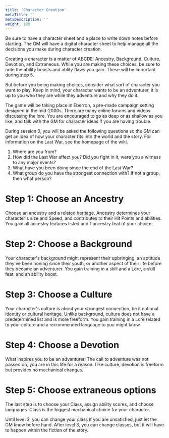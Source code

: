 ```yaml
---
title: 'Character Creation'
metaTitle: ''
metaDescription: ''
weight: 100
---
```


Be sure to have a character sheet and a place to write down notes before starting. The GM will have a digital character sheet to help manage all the decisions you make during character creation.

Creating a character is a matter of ABCDE: Ancestry, Background, Culture, Devotion, and Extraneous. While you are making these choices, be sure to note the ability boosts and ablity flaws you gain. These will be important during step 5.

But before you being making choices, consider what sort of character you want to play. Keep in mind, your character wants to be an adventurer, it is up to you who they are while they adventure and why they do it.

The game will be taking place in Eberron, a pre-made campaign setting designed in the mid-2000s. There are many online forums and videos discussing the lore. You are encouraged to go as deep or as shallow as you like, and talk with the GM for character ideas if you are having trouble.

During session 0, you will be asked the following questions so the GM can get an idea of how your character fits into the world and the story. For information on the Last War, see the homepage of the wiki.

1. Where are you from?
2. How did the Last War affect you? Did you fight in it, were you a witness to any major events?
3. What have you been doing since the end of the Last War?
4. What group do you have the strongest connection with? If not a group, then what person?

# Step 1: Choose an Ancestry

Choose an ancestry and a related heritage. Ancestry determines your character's size and Speed, and contributes to their Hit Points and abilities. You gain all ancestry features listed and 1 ancestry feat of your choice.

# Step 2: Choose a Background

Your character's background might represent their upbringing, an aptitude they've been honing since their youth, or another aspect of their life before they became an adventurer. You gain training in a skill and a Lore, a skill feat, and an ability boost.

# Step 3: Choose a Culture

Your character's culture is about your strongest connection, be it national identity or cultural heritage. Unlike background, culture does not have a predetermined list and is more freeform. You gain training in a Lore related to your culture and a recommended language to you might know.

# Step 4: Choose a Devotion

What inspires you to be an adventurer. The call to adventure was not passed on, you are in this life for a reason. Like culture, devotion is freeform but provides no mechanical changes.

# Step 5: Choose extraneous options

The last step is to choose your Class, assign ability scores, and choose languages. Class is the biggest mechanical choice for your character.

Until level 3, you can change your class if you are unsatisfied, just let the GM know before hand. After level 3, you can change classes, but it will have to happen within the fiction of the story.
